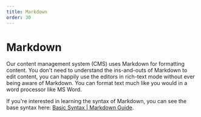 ```yaml
---
title: Markdown
order: 30
---
```

# Markdown

Our content management system (CMS) uses Markdown for formatting content. You don't need to understand the ins-and-outs of Markdown to edit content, you can happily use the editors in rich-text mode without ever being aware of Markdown. You can format text much like you would in a word processor like MS Word.

If you're interested in learning the syntax of Markdown, you can see the base syntax here: [Basic Syntax | Markdown Guide](https://www.markdownguide.org/basic-syntax/).